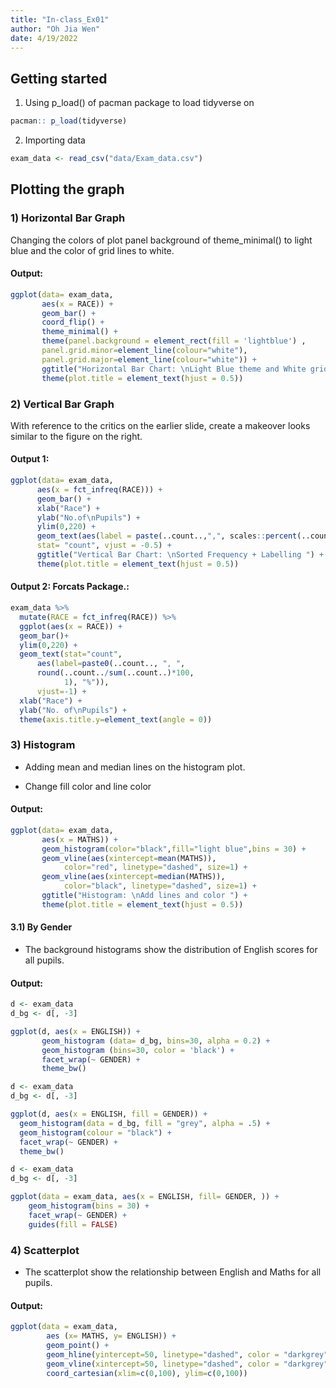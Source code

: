 ```yaml
---
title: "In-class_Ex01"
author: "Oh Jia Wen"
date: 4/19/2022
---
```


## Getting started

1.  Using p_load() of pacman package to load tidyverse on

```r
pacman:: p_load(tidyverse) 
```

2.  Importing data

```r
exam_data <- read_csv("data/Exam_data.csv")
```

## Plotting the graph

### 1) Horizontal Bar Graph

Changing the colors of plot panel background of theme_minimal() to light blue and the color of grid lines to white.

#### Output:

```r
ggplot(data= exam_data,
       aes(x = RACE)) +
       geom_bar() +
       coord_flip() +
       theme_minimal() +
       theme(panel.background = element_rect(fill = 'lightblue') ,
       panel.grid.minor=element_line(colour="white"),
       panel.grid.major=element_line(colour="white")) +
       ggtitle("Horizontal Bar Chart: \nLight Blue theme and White grid lines ") +  
       theme(plot.title = element_text(hjust = 0.5))
```

### 2) Vertical Bar Graph

With reference to the critics on the earlier slide, create a makeover looks similar to the figure on the right.

#### Output 1:

```r
ggplot(data= exam_data,
      aes(x = fct_infreq(RACE))) +
      geom_bar() +
      xlab("Race") +
      ylab("No.of\nPupils") +
      ylim(0,220) +
      geom_text(aes(label = paste(..count..,",", scales::percent(..count../sum(..count..),accuracy = 0.1))), 
      stat= "count", vjust = -0.5) +
      ggtitle("Vertical Bar Chart: \nSorted Frequency + Labelling ") +
      theme(plot.title = element_text(hjust = 0.5))
```

#### Output 2: Forcats Package.:

```r
exam_data %>%
  mutate(RACE = fct_infreq(RACE)) %>%
  ggplot(aes(x = RACE)) + 
  geom_bar()+
  ylim(0,220) +
  geom_text(stat="count", 
      aes(label=paste0(..count.., ", ", 
      round(..count../sum(..count..)*100,
            1), "%")),
      vjust=-1) +
  xlab("Race") +
  ylab("No. of\nPupils") +
  theme(axis.title.y=element_text(angle = 0))
```

### 3) Histogram

-   Adding mean and median lines on the histogram plot.

-   Change fill color and line color

#### Output:

```r
ggplot(data= exam_data,
       aes(x = MATHS)) +
       geom_histogram(color="black",fill="light blue",bins = 30) +
       geom_vline(aes(xintercept=mean(MATHS)),
            color="red", linetype="dashed", size=1) +
       geom_vline(aes(xintercept=median(MATHS)),
            color="black", linetype="dashed", size=1) +
       ggtitle("Histogram: \nAdd lines and color ") +  
       theme(plot.title = element_text(hjust = 0.5))
```

#### 3.1) By Gender

-   The background histograms show the distribution of English scores for all pupils.

#### Output:

```r
d <- exam_data   
d_bg <- d[, -3] 

ggplot(d, aes(x = ENGLISH)) +
       geom_histogram (data= d_bg, bins=30, alpha = 0.2) +
       geom_histogram (bins=30, color = 'black') +
       facet_wrap(~ GENDER) + 
       theme_bw()       

```

```r
d <- exam_data   
d_bg <- d[, -3]  

ggplot(d, aes(x = ENGLISH, fill = GENDER)) +
  geom_histogram(data = d_bg, fill = "grey", alpha = .5) +
  geom_histogram(colour = "black") +
  facet_wrap(~ GENDER) +
  theme_bw() 

```

```r
d <- exam_data   
d_bg <- d[, -3] 

ggplot(data = exam_data, aes(x = ENGLISH, fill= GENDER, )) +
    geom_histogram(bins = 30) +
    facet_wrap(~ GENDER) +
    guides(fill = FALSE) 
```

### 4) Scatterplot

-   The scatterplot show the relationship between English and Maths for all pupils.

#### Output:

```r
ggplot(data = exam_data, 
        aes (x= MATHS, y= ENGLISH)) +
        geom_point() +
        geom_hline(yintercept=50, linetype="dashed", color = "darkgrey") +
        geom_vline(xintercept=50, linetype="dashed", color = "darkgrey") +
        coord_cartesian(xlim=c(0,100), ylim=c(0,100)) 

```
